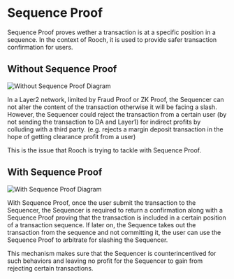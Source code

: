 # Sequence Proof

Sequence Proof proves wether a transaction is at a specific position in a sequence. In the context of Rooch, it is used to provide safer transaction confirmation for users.

## Without Sequence Proof

![Without Sequence Proof Diagram](/docs/without-sequence-proof.png)

In a Layer2 network, limited by Fraud Proof or ZK Proof, the Sequencer can not alter the content of the transaction otherwise it will be facing a slash. However, the Sequencer could reject the transaction from a certain user (by not sending the transaction to DA and Layer1) for indirect profits by colluding with a third party. (e.g. rejects a margin deposit transaction in the hope of getting clearance profit from a user)

This is the issue that Rooch is trying to tackle with Sequence Proof.

## With Sequence Proof

![With Sequence Proof Diagram](/docs/with-sequence-proof.png)

With Sequence Proof, once the user submit the transaction to the Sequencer, the Sequencer is required to return a confirmation along with a Sequence Proof proving that the transaction is included in a certain position of a transaction sequence. If later on, the Sequence takes out the transaction from the sequence and not committing it, the user can use the Sequence Proof to arbitrate for slashing the Sequencer.

This mechanism makes sure that the Sequencer is counterincentived for such behaviors and leaving no profit for the Sequencer to gain from rejecting certain transactions.
